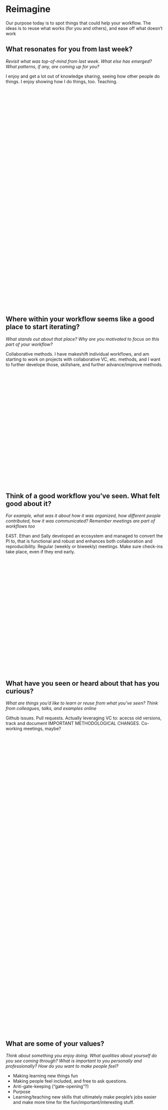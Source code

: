 # Reimagine

Our purpose today is to spot things that could help your workflow. The ideas is to reuse what works (for you and others), and ease off what doesn’t work


## What resonates for you from last week?

::: {.callout-caution appearance="minimal" icon="false"}

<!---p.1--->

*Revisit what was top-of-mind from last week. What else has emerged? What patterns, if any, are coming up for you?*

I enjoy and get a lot out of knowledge sharing, seeing how other people do things.
I enjoy showing how I do things, too. Teaching.
 

 

 

 

 

 

 

 

 

 

 

 

 

 

 

 

 

 

 

 

 

 

 

 
:::

## Where within your workflow seems like a good place to start iterating?

::: {.callout-caution appearance="minimal" icon="false"}

<!---p.2--->

*What stands out about that place? Why are you motivated to focus on this part of your workflow?*

Collaborative methods. I have makeshift individual workflows, and am starting to work on projects with collaborative VC, etc. methods, and I want to further develope those, skillshare, and further advance/improve methods.

 

  

 

 

 
 

 

  

  

 

  

  

 

:::


## Think of a good workflow you’ve seen. What felt good about it? 

::: {.callout-caution appearance="minimal" icon="false"}

<!---p.2--->

*For example, what was it about how it was organized, how different people contributed, how it was communicated? Remember meetings are part of workflows too*

E4ST. Ethan and Sally developed an ecosystem and managed to convert the PI to, that is functional and robust and enhances both collaboration and reproducibility.
Regular (weekly or biweekly) meetings. Make sure check-ins take place, even if they end early.

 

  

 

 

 
 

 

  

  

 

  

  

 


:::

## What have you seen or heard about that has you curious? 

::: {.callout-caution appearance="minimal" icon="false"}

<!---p.2--->

*What are things you’d like to learn or reuse from what you’ve seen? Think from colleagues, talks, and examples online*

Github issues.
Pull requests.
Actually leveraging VC to: acecss old versions, track and document IMPORTANT METHODOLOGICAL CHANGES.
Co-working meetings, maybe?

 

  

 

  

  

 

  
  
 

 

 
 

 

  

  

 

  

  

 

 

  

  

 

  

 

 

 
 

 

  

  

 

  

  

 


:::

## What are some of your values?

::: {.callout-caution appearance="minimal" icon="false"}

<!---p.3--->

*Think about something you enjoy doing. What qualities about yourself do you see coming through? What is important to you personally and professionally? How do you want to make people feel?*

- Making learning new things fun
- Making people feel included, and free to ask questions.
- Anti-gate-keeping ("gate-opening"?)
- Purpose
- Learning/teaching new skills that ultimately make people's jobs easier and make more time for the fun/important/interesting stuff.
  

 

  

 

 

 
 

 

  

  

 

  

  

 

:::

## How do your values show up in your workflow, and how you interact with colleagues?

::: {.callout-caution appearance="minimal" icon="false"}


<!---p.3--->

*How do you show up in your daily life at work? For example, being on time, being organized, interacting with people.*

- I try to be early and prepared for meetings.
- Consider and create time/space for the introverts.
- Follow-through
- Asking for help, honesty, creating safe space for others to ask for help.
- Adaptive management
- Listening

 

 
 

 

  

  

 

  

  

 

 

  

  

 
:::


## What would it look like to connect your values more with your workflow?

::: {.callout-caution appearance="minimal" icon="false"}

<!---p.4--->

*Think about that place that seems like a good place to focus. What if you brought what you have seen and want to learn to that place, along with your values? You can draw this*

Implementing collaborative tools, but in a way that does not make people feel overwhelemed, but, instead, empowered.
[Fear: I feel like I need to become an expert first in order to effectively chamption, implement, and teach new methods.]
* Suggested solution: Could find just ONE like-minded person on a team to work with to try new things!

 

  

 

  

  

 

  
  
 

 

 
 

 

  

  

 

  

  

 

 

  

  

 

  

 

 

 
 

 

  

  

 

  

  

 

:::
